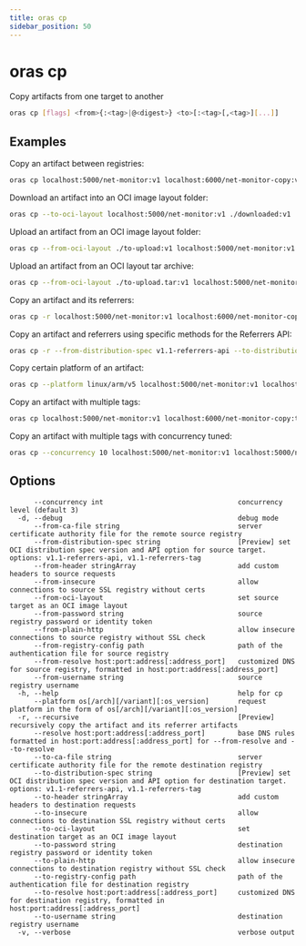 ```yaml
---
title: oras cp
sidebar_position: 50
---
```


# oras cp

Copy artifacts from one target to another

```bash
oras cp [flags] <from>{:<tag>|@<digest>} <to>[:<tag>[,<tag>][...]]
```

## Examples

Copy an artifact between registries:

```bash
oras cp localhost:5000/net-monitor:v1 localhost:6000/net-monitor-copy:v1
```

Download an artifact into an OCI image layout folder:

```bash
oras cp --to-oci-layout localhost:5000/net-monitor:v1 ./downloaded:v1
```

Upload an artifact from an OCI image layout folder:

```bash
oras cp --from-oci-layout ./to-upload:v1 localhost:5000/net-monitor:v1
```

Upload an artifact from an OCI layout tar archive:

```bash
oras cp --from-oci-layout ./to-upload.tar:v1 localhost:5000/net-monitor:v1
```

Copy an artifact and its referrers:

```bash
oras cp -r localhost:5000/net-monitor:v1 localhost:6000/net-monitor-copy:v1
```

Copy an artifact and referrers using specific methods for the Referrers API:

```bash
oras cp -r --from-distribution-spec v1.1-referrers-api --to-distribution-spec v1.1-referrers-tag     localhost:5000/net-monitor:v1 localhost:6000/net-monitor-copy:v1
```

Copy certain platform of an artifact:

```bash
oras cp --platform linux/arm/v5 localhost:5000/net-monitor:v1 localhost:6000/net-monitor-copy:v1
```

Copy an artifact with multiple tags:

```bash
oras cp localhost:5000/net-monitor:v1 localhost:6000/net-monitor-copy:tag1,tag2,tag3
```

Copy an artifact with multiple tags with concurrency tuned:

```bash
oras cp --concurrency 10 localhost:5000/net-monitor:v1 localhost:5000/net-monitor-copy:tag1,tag2,tag3
```

## Options

```
      --concurrency int                                 concurrency level (default 3)
  -d, --debug                                           debug mode
      --from-ca-file string                             server certificate authority file for the remote source registry
      --from-distribution-spec string                   [Preview] set OCI distribution spec version and API option for source target. options: v1.1-referrers-api, v1.1-referrers-tag
      --from-header stringArray                         add custom headers to source requests
      --from-insecure                                   allow connections to source SSL registry without certs
      --from-oci-layout                                 set source target as an OCI image layout
      --from-password string                            source registry password or identity token
      --from-plain-http                                 allow insecure connections to source registry without SSL check
      --from-registry-config path                       path of the authentication file for source registry
      --from-resolve host:port:address[:address_port]   customized DNS for source registry, formatted in host:port:address[:address_port]
      --from-username string                            source registry username
  -h, --help                                            help for cp
      --platform os[/arch][/variant][:os_version]       request platform in the form of os[/arch][/variant][:os_version]
  -r, --recursive                                       [Preview] recursively copy the artifact and its referrer artifacts
      --resolve host:port:address[:address_port]        base DNS rules formatted in host:port:address[:address_port] for --from-resolve and --to-resolve
      --to-ca-file string                               server certificate authority file for the remote destination registry
      --to-distribution-spec string                     [Preview] set OCI distribution spec version and API option for destination target. options: v1.1-referrers-api, v1.1-referrers-tag
      --to-header stringArray                           add custom headers to destination requests
      --to-insecure                                     allow connections to destination SSL registry without certs
      --to-oci-layout                                   set destination target as an OCI image layout
      --to-password string                              destination registry password or identity token
      --to-plain-http                                   allow insecure connections to destination registry without SSL check
      --to-registry-config path                         path of the authentication file for destination registry
      --to-resolve host:port:address[:address_port]     customized DNS for destination registry, formatted in host:port:address[:address_port]
      --to-username string                              destination registry username
  -v, --verbose                                         verbose output
```
